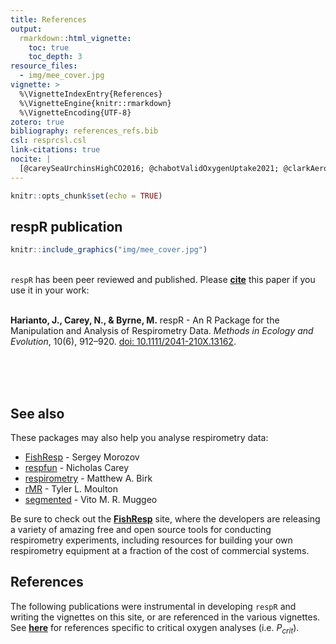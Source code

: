 ```yaml
---
title: References
output: 
  rmarkdown::html_vignette:
    toc: true
    toc_depth: 3
resource_files:
  - img/mee_cover.jpg
vignette: >
  %\VignetteIndexEntry{References}
  %\VignetteEngine{knitr::rmarkdown}
  %\VignetteEncoding{UTF-8}
zotero: true
bibliography: references_refs.bib
csl: resprcsl.csl
link-citations: true
nocite: |
  [@careySeaUrchinsHighCO2016; @chabotValidOxygenUptake2021; @clarkAerobicScopeMeasurements2013; @gambleOpentopStaticRespirometry2014; @jonesBriefSurveyBandwidth1996; @killenGuidelinesReportingMethods2021; @kuriharaEffectOceanAcidification2013; @leclercqMeasurementOxygenMetabolism1999; @lightonMeasuringMetabolicRates2008; @marshallEstimatingPhysiologicalTolerances2013; @morozovFishRespPackageGUI2019; @moulinLongtermMesocosmsStudy2015; @muggeoEstimatingRegressionModels2003; @muggeoModelingTemperatureEffects2008; @prinzingAnalyticalMethodsMatter2021; @raykarFastOptimalBandwidth2006; @sheatherReliableDatabasedBandwidth1991; @silvermanDensityEstimationStatistics1986; @smithjrFoodEnergySupply1987; @steffensenErrorsRespirometryAquatic1989; @stoffelsPhysiologicalTradeoffsFastslow2015; @svendsenDesignSetupIntermittentflow2016; @whiteDeterminantsInterspecificVariation2013; @yeagerPhysiologicalRegulationConformation1989; @zivotModelingFinancialTime2006]
---
```


```r
knitr::opts_chunk$set(echo = TRUE)
```

## respR publication

```r
knitr::include_graphics("img/mee_cover.jpg")
```

<br>
`respR` has been peer reviewed and published. Please [**cite**](https://januarharianto.github.io/respR/authors.html#citation) this paper if you use it in your work:\
 

**Harianto, J., Carey, N., & Byrne, M.** respR - An R Package for the Manipulation and Analysis of Respirometry Data. *Methods in Ecology and Evolution*, 10(6), 912--920. [doi: 10.1111/2041-210X.13162](https://doi.org/10.1111/2041-210X.13162).

 \
 \
 

## See also

These packages may also help you analyse respirometry data:

-   [FishResp](https://fishresp.org) - Sergey Morozov
-   [respfun](https://github.com/nicholascarey/respfun) - Nicholas Carey
-   [respirometry](https://cran.r-project.org/package=respirometry) - Matthew A. Birk
-   [rMR](https://cran.r-project.org/package=rMR) - Tyler L. Moulton
-   [segmented](https://cran.r-project.org/package=segmented) - Vito M. R. Muggeo

Be sure to check out the [**FishResp**](https://fishresp.org) site, where the developers are releasing a variety of amazing free and open source tools for conducting respirometry experiments, including resources for building your own respirometry equipment at a fraction of the cost of commercial systems.

## References

The following publications were instrumental in developing `respR` and writing the vignettes on this site, or are referenced in the various vignettes. See [**here**](https://januarharianto.github.io/respR/articles/oxycrit.html#refs) for references specific to critical oxygen analyses (i.e. $P_{crit}$).  \
 \
